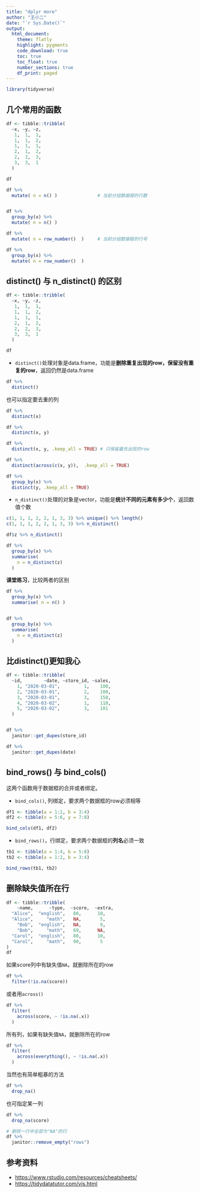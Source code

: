 ```yaml
---
title: "dplyr more"
author: "王小二"
date: "`r Sys.Date()`"
output: 
  html_document:
    theme: flatly
    highlight: pygments
    code_download: true
    toc: true
    toc_float: true
    number_sections: true
    df_print: paged
---
```



```r
library(tidyverse)
```


## 几个常用的函数
```r
df <- tibble::tribble(
  ~x, ~y, ~z,
   1,  1,  1,
   1,  1,  2,
   1,  1,  1,
   2,  1,  2,
   2,  2,  3,
   3,  3,  1
  )

df
```

```r
df %>% 
  mutate( n = n() )               # 当前分组数据框的行数


df %>% 
  group_by(x) %>% 
  mutate( n = n() )
```


```r
df %>% 
  mutate( n = row_number()  )     # 当前分组数据框的行号

df %>% 
  group_by(x) %>% 
  mutate( n = row_number()  )     
```



## distinct() 与 n_distinct() 的区别
```r
df <- tibble::tribble(
  ~x, ~y, ~z,
   1,  1,  1,
   1,  1,  2,
   1,  1,  1,
   2,  1,  2,
   2,  2,  3,
   3,  3,  1
  )

df
```


- `distinct()`处理对象是data.frame，功能是**删除重复出现的row，保留没有重复的row**，返回仍然是data.frame


```r
df %>%
  distinct()
```

也可以指定要去重的列
```r
df %>%
  distinct(x)

df %>%
  distinct(x, y)
```


```r
df %>%
  distinct(x, y, .keep_all = TRUE) # 只保留最先出现的row
```


```r
df %>%
  distinct(across(c(x, y)),  .keep_all = TRUE)
```


```r
df %>%
  group_by(x) %>%
  distinct(y, .keep_all = TRUE)
```



- `n_distinct()`处理的对象是vector，功能是**统计不同的元素有多少个**，返回数值个数
```r
c(1, 1, 1, 2, 2, 1, 3, 3) %>% unique() %>% length()
c(1, 1, 1, 2, 2, 1, 3, 3) %>% n_distinct()
```


```r
df$z %>% n_distinct()
```


```r
df %>%
  group_by(x) %>%
  summarise(
    n = n_distinct(z)
  )
```


**课堂练习**，比较两者的区别
```r
df %>%
  group_by(x) %>%
  summarise( n = n() )


df %>%
  group_by(x) %>%
  summarise(
    n = n_distinct(z)
  )
```



## 比distinct()更知我心

```r
df <- tibble::tribble(
  ~id,        ~date, ~store_id, ~sales,
    1, "2020-03-01",         1,    100,
    2, "2020-03-01",         2,    100,
    3, "2020-03-01",         3,    150,
    4, "2020-03-02",         1,    110,
    5, "2020-03-02",         3,    101
  )


df %>%
  janitor::get_dupes(store_id)

df %>%
  janitor::get_dupes(date)
```


## bind_rows() 与 bind_cols()

这两个函数用于数据框的合并或者绑定。

- `bind_cols()`, 列绑定，要求两个数据框的row必须相等
```r
df1 <- tibble(a = 1:2, b = 3:4)
df2 <- tibble(x = 5:6, y = 7:8)

bind_cols(df1, df2)
```



- `bind_rows()`，行绑定，要求两个数据框的**列名**必须一致
```r
tb1 <- tibble(a = 1:4, b = 5:8)
tb2 <- tibble(a = 1:2, b = 3:4)

bind_rows(tb1, tb2)
```


## 删除缺失值所在行
```r
df <- tibble::tribble(
    ~name,      ~type,  ~score,  ~extra,
  "Alice",  "english",   80,      10,
  "Alice",     "math",   NA,       5,
    "Bob",  "english",   NA,       9,
    "Bob",     "math",   69,      NA,
  "Carol",  "english",   80,      10,
  "Carol",     "math",   90,       5
)
df
```

如果score列中有缺失值`NA`，就删除所在的row
```r
df %>% 
  filter(!is.na(score))
```

或者用`across()`
```r
df %>% 
  filter(
    across(score, ~ !is.na(.x))
  )
```


所有列，如果有缺失值`NA`，就删除所在的row
```r
df %>% 
  filter(
    across(everything(), ~ !is.na(.x))
  )
```


当然也有简单粗暴的方法
```r
df %>% 
  drop_na()
```

也可指定某一列
```r
df %>% 
  drop_na(score)
```



```r
# 删除一行中全部为"NA"的行
df %>% 
  janitor::remove_empty("rows")
```


## 参考资料

- <https://www.rstudio.com/resources/cheatsheets/>
- <https://tidydatatutor.com/vis.html>